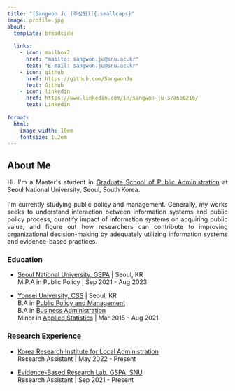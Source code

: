 ```yaml
---
title: "[Sangwon Ju (주상원)]{.smallcaps}"
image: profile.jpg
about:
  template: broadside
  
  links:
    - icon: mailbox2
      href: "mailto: sangwon.ju@snu.ac.kr"
      text: "E-mail: sangwon.ju@snu.ac.kr"
    - icon: github
      href: https://github.com/SangwonJu
      text: Github
    - icon: linkedin
      href: https://www.linkedin.com/in/sangwon-ju-37a6b0216/
      text: Linkedin
    
format:
  html:
    image-width: 10em
    fontsize: 1.2em
---
```


## About Me

```{=html}
<p align="justify">
Hi. I'm a Master's student in <A href = "http://gspa.snu.ac.kr/en" target = "blank" > Graduate School of Public Administration</A> at Seoul National University, Seoul, South Korea. <br>
<br>
I'm currently studying public policy and management. Generally, my works seeks to understand interaction between information systems and public policy process, quantify impact of information systems on acquiring public value, and figure out how researchers can contribute to improving organizational decision-making by adequately utilizing information systems and evidence-based practices.   
</p>
```
### Education

-   [Seoul National University, GSPA](http://gspa.snu.ac.kr/en) \| Seoul, KR\
    M.P.A in Public Policy \| Sep 2021 - Aug 2023

-   [Yonsei University, CSS](https://devcms.yonsei.ac.kr/socsci_en/index.do) \| Seoul, KR\
    B.A in [Public Policy and Management](https://yupa.yonsei.ac.kr/yupa_en/index.do)\
    B.A in [Business Administration](https://ysb.yonsei.ac.kr/default.asp?lang=e)\
    Minor in [Applied Statistics](https://devcms.yonsei.ac.kr/stat_en/index.do#) \| Mar 2015 - Aug 2021

### Research Experience

-   [Korea Research Institute for Local Administration](https://www.krila.re.kr/eng)\
    Research Assistant \| May 2022 - Present

-   [Evidence-Based Research Lab, GSPA, SNU](https://sites.google.com/snu.ac.kr/bjkim20/lab)\
    Research Assistant \| Sep 2021 - Present
